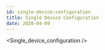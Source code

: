```yaml
---
id: single-device-configuration
title: Single Device Configuration
date: 2020-04-09
---
```


<!-- 상위 문서인 /docs/Product/Modules/Serial-to-Ethernet-Module/WIZ750SR/CLI-Config-Tool-Tutorial/Single-device-configuration.mdx 문서를 수정해주세요 -->


<Single_device_configuration />
